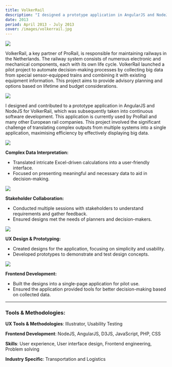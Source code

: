 ```yaml
---
title: VolkerRail
description: "I designed a prototype application in AngularJS and NodeJS for VolkerRail, now used by ProRail and other European rail companies, to efficiently display complex data from multiple systems."
date: 2013
period: April 2013 - July 2013
cover: /images/volkerrail.jpg
---
```

<img src="/images/volkerrail.jpg" />

VolkerRail, a key partner of ProRail, is responsible for maintaining railways in the Netherlands. The railway system consists of numerous electronic and mechanical components, each with its own life cycle. VolkerRail launched a pilot project to automate decision-making processes by collecting big data from special sensor-equipped trains and combining it with existing equipment information. This project aims to provide advisory planning and options based on lifetime and budget considerations.

<img src="/images/volkerrail-1.jpg" />

I designed and contributed to a prototype application in AngularJS and NodeJS for VolkerRail, which was subsequently taken into continuous software development. This application is currently used by ProRail and many other European rail companies. This project involved the significant challenge of translating complex outputs from multiple systems into a single application, maximising efficiency by effectively displaying big data.

<img src="/images/volkerrail-2.jpg" />

**Complex Data Interpretation:**
- Translated intricate Excel-driven calculations into a user-friendly interface.
- Focused on presenting meaningful and necessary data to aid in decision-making.

<img src="/images/volkerrail-3.jpg" />

**Stakeholder Collaboration:**
- Conducted multiple sessions with stakeholders to understand requirements and gather feedback.
- Ensured designs met the needs of planners and decision-makers.

<img src="/images/volkerrail-5.jpg" />

**UX Design & Prototyping:**
- Created designs for the application, focusing on simplicity and usability.
- Developed prototypes to demonstrate and test design concepts.

<img src="/images/volkerrail-4.jpg" />

**Frontend Development:**
- Built the designs into a single-page application for pilot use.
- Ensured the application provided tools for better decision-making based on collected data.
<hr />

### Tools & Methodologies:

**UX Tools & Methodologies**: 
Illustrator, Usability Testing

**Frontend Development**: 
NodeJS, AngularJS, D3JS, JavaScript, PHP, CSS

**Skills**: 
User experience, User interface design, Frontend engineering, Problem solving

**Industry Specific**: 
Transportation and Logistics